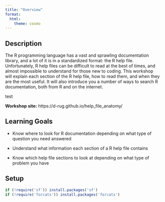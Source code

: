 ```yaml
---
title: "Overview"
format:
  html:
    theme: cosmo
---
```



## Description

The R programming language has a vast and sprawling documentation library, and
a lot of it is in a standardized format: the R help file. Unfortunately, R help 
files can be difficult to read at the best of times, and almost impossible to
understand for those new to coding. This workshop will explain each section 
of the R help file, how to read them, and when they are the most useful. It 
will also introduce you a number of ways to search R documentation, both from R
and on the internet.

test

**Workshop site:** https://d-rug.github.io/help_file_anatomy/

## Learning Goals 

  * Know where to look for R documentation depending on what type of question 
  you need answered
  
  * Understand what information each section of a R help file contains 
  
  * Know which help file sections to look at depending on what type of problem
  you have
  
## Setup

```r

if (!require('sf')) install.packages('sf')
if (!require('forcats')) install.packages('forcats')


```

